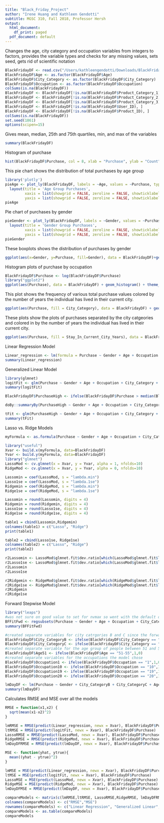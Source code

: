 ```yaml
---
title: "Black_Friday_Project"
author: "Irene Huang and Kathleen Gendotti"
subtitle: MGSC 310, Fall 2018, Professor Hersh
output:
  html_document:
    df_print: paged
  pdf_document: default
---
```


Changes the age, city category and occupation variables from integers to factors, provides the variable types and checks for any missing values, sets seed, gets rid of scientific notation
```r
BlackFridayDF <- read.csv("/Users/kathleengendotti/Downloads/BlackFriday.csv")
BlackFridayDF$Age <- as.factor(BlackFridayDF$Age)
BlackFridayDF$City_Category <- as.factor(BlackFridayDF$City_Category)
BlackFridayDF$Occupation <- as.factor(BlackFridayDF$Occupation)
colSums(is.na(BlackFridayDF))
BlackFridayDF <- BlackFridayDF[!is.na(BlackFridayDF$Product_Category_1), ]
BlackFridayDF <- BlackFridayDF[!is.na(BlackFridayDF$Product_Category_2), ]
BlackFridayDF <- BlackFridayDF[!is.na(BlackFridayDF$Product_Category_3), ]
BlackFridayDF <- BlackFridayDF[!is.na(BlackFridayDF$User_ID), ]
BlackFridayDF <- BlackFridayDF[!is.na(BlackFridayDF$Product_ID), ]
colSums(is.na(BlackFridayDF))
set.seed(1861)
options(scipen=15)
```
Gives mean, median, 25th and 75th quartiles, min, and max of the variables
```r
summary(BlackFridayDF)
```

Histogram of purchase
```r
hist(BlackFridayDF$Purchase, col = 8, xlab = "Purchase", ylab = "Count", main = "Purchase vs. count")
```


This pie chart shows the distribution of total purchases by age group
```r
library('plotly')
pieAge <- plot_ly(BlackFridayDF, labels = ~Age, values = ~Purchase, type = 'pie') %>%
  layout(title = 'Age Group Purchases',
         xaxis = list(showgrid = FALSE, zeroline = FALSE, showticklabels = FALSE),
         yaxis = list(showgrid = FALSE, zeroline = FALSE, showticklabels = FALSE))
pieAge
```

Pie chart of purchases by gender
```r

pieGender <- plot_ly(BlackFridayDF, labels = ~Gender, values = ~Purchase, type = 'pie') %>%
  layout(title = 'Gender Group Purchases',
         xaxis = list(showgrid = FALSE, zeroline = FALSE, showticklabels = FALSE),
         yaxis = list(showgrid = FALSE, zeroline = FALSE, showticklabels = FALSE))
pieGender
```

These boxplots shows the distribution of purchases by gender
```r
ggplot(aes(x=Gender, y=Purchase, fill=Gender), data = BlackFridayDF)+geom_boxplot()
```

Histogram plots of purchase by occupation
```r
BlackFridayDF$Purchase <- log(BlackFridayDF$Purchase)
library("ggplot2")
ggplot(aes(Purchase), data = BlackFridayDF) + geom_histogram() + theme_light() + labs(title = "Plot of Total Purchases by Occupation", x = "Purchase (in dollars)") + facet_wrap(~Occupation)
```

This plot shows the frequency of various total purchase values colored by the number of years the individual has lived in their current city.
```r
ggplot(aes(Purchase, fill = City_Category), data = BlackFridayDF) + geom_histogram() + theme_light() + labs(title = "Plot of Total Purchase Price Frequency by Number of Years Lived in Current City", x = "Purchase (in dollars)")+ facet_wrap(~Stay_In_Current_City_Years)
```


These plots show the plots of purchases separated by the city catgeories and colored in by the number of years the individual has lived in their current city.
```r
ggplot(aes(Purchase, fill = Stay_In_Current_City_Years), data = BlackFridayDF) + geom_histogram() + theme_light() + labs(title = "Plot of Total Purchase Price Frequency by City Catgeory", subtitle = "Colored by Number of Years Lived in Current City", x = "Purchase (in dollars)") + facet_wrap(~City_Category)

```


Linear Regression Model
```r
Linear_regression <- lm(formula = Purchase ~ Gender + Age + Occupation + City_Category + Stay_In_Current_City_Years + Marital_Status, data = BlackFridayDF)
summary(Linear_regression)
```

Generalized Linear Model
```r
library(glmnet)
logitFit <- glm(Purchase ~ Gender + Age + Occupation + City_Category + Stay_In_Current_City_Years + Marital_Status, data = BlackFridayDF)
summary(logitFit)

BlackFridayDF$PurchaseHigh <- ifelse(BlackFridayDF$Purchase > median(BlackFridayDF$Purchase),1,0)

doBy::summaryBy(PurchaseHigh ~ Gender + Age + Occupation + City_Category + Stay_In_Current_City_Years + Marital_Status, data = BlackFridayDF)

tFit <- glm(PurchaseHigh ~ Gender + Age + Occupation + City_Category + Stay_In_Current_City_Years + Marital_Status, data = BlackFridayDF, family = binomial)
summary(tFit)
```

Lasso vs. Ridge Models
```r
myFormula <- as.formula(Purchase ~ Gender + Age + Occupation + City_Category + Stay_In_Current_City_Years + Marital_Status)

library("useful")
Xvar <- build.x(myFormula, data=BlackFridayDF)
Yvar <- build.y(myFormula, data=BlackFridayDF)
library("glmnet")
LassoMod <- cv.glmnet(x = Xvar, y = Yvar, alpha = 1, nfolds=10)
RidgeMod <- cv.glmnet(x = Xvar, y = Yvar, alpha = 0, nfolds=10)

Lassomin = coef(LassoMod, s = "lambda.min")
Lasso1se = coef(LassoMod, s = "lambda.1se")
Ridgemin = coef(RidgeMod, s = "lambda.min")
Ridge1se = coef(RidgeMod, s = "lambda.1se")

Lassomin = round(Lassomin, digits = 4)
Ridgemin = round(Ridgemin, digits = 4)
Lasso1se = round(Lasso1se, digits = 4)
Ridge1se = round(Ridge1se, digits = 4)

table1 = cbind(Lassomin,Ridgemin)
colnames(table1) = c("Lasso", "Ridge")
print(table1)

table2 = cbind(Lasso1se, Ridge1se)
colnames(table2) = c("Lasso", "Ridge")
print(table2)

r2Lassomin <- LassoMod$glmnet.fit$dev.ratio[which(LassoMod$glmnet.fit$lambda == LassoMod$lambda.min)]
r2Lasso1se <- LassoMod$glmnet.fit$dev.ratio[which(LassoMod$glmnet.fit$lambda == LassoMod$lambda.1se)]
r2Lassomin
r2Lasso1se

r2Ridgemin <- RidgeMod$glmnet.fit$dev.ratio[which(RidgeMod$glmnet.fit$lambda == RidgeMod$lambda.min)]
r2Ridge1se <- RidgeMod$glmnet.fit$dev.ratio[which(RidgeMod$glmnet.fit$lambda == RidgeMod$lambda.1se)]
r2Ridgemin
r2Ridge1se
```

Forward Stepwise Model
```r
library("leaps")
#was not sure on good value to set for nvmax so went with the default of 8
BFFitFwd <- regsubsets(Purchase ~ Gender + Age + Occupation + City_Category + Stay_In_Current_City_Years + Marital_Status , data = BlackFridayDF, nvmax = 8, method = "forward")
summary(BFFitFwd)

#created separate variables for city catrgories B and C since the forward stepwise model chose them
BlackFridayDF$City_CategoryB <- ifelse(BlackFridayDF$City_Category == "B",1,0)
BlackFridayDF$City_CategoryC <- ifelse(BlackFridayDF$City_Category == "C",1,0)
#created separate variable for the age group of people between 51 and 55
BlackFridayDF$Age51 <- ifelse(BlackFridayDF$Age == "51-55",1,0)
#created separate variables for the occupations the model chose
BlackFridayDF$Occupation1 <- ifelse(BlackFridayDF$Occupation == "1",1,0)
BlackFridayDF$Occupation10 <- ifelse(BlackFridayDF$Occupation == "10",1,0)
BlackFridayDF$Occupation19 <- ifelse(BlackFridayDF$Occupation == "19",1,0)
BlackFridayDF$Occupation20 <- ifelse(BlackFridayDF$Occupation == "20",1,0)

lmDayDF <- lm(Purchase ~ Gender + City_CategoryB + City_CategoryC + Age51 + Occupation1 + Occupation10 + Occupation19 + Occupation20, data = BlackFridayDF)
summary(lmDayDF)
```


Calculates RMSE and MSE over all the models
```r
RMSE = function(x1,x2) {
  sqrt(mean(x1-x2)^2)
}

lmRMSE = RMSE(predict(Linear_regression, newx = Xvar), BlackFridayDF$Purchase)
ltRMSE = RMSE(predict(logitFit, newx = Xvar), BlackFridayDF$Purchase)
LassoRMSE = RMSE(predict(LassoMod, newx = Xvar), BlackFridayDF$Purchase)
RidgeRMSE = RMSE(predict(RidgeMod, newx = Xvar), BlackFridayDF$Purchase)
lmDayDFRMSE = RMSE(predict(lmDayDF, newx = Xvar), BlackFridayDF$Purchase)

MSE <- function(yhat, ytrue){ 
  mean((yhat - ytrue)^2)
}

lmMSE = MSE(predict(Linear_regression, newx = Xvar), BlackFridayDF$Purchase)
ltMSE = MSE(predict(logitFit, newx = Xvar), BlackFridayDF$Purchase)
LassoMSE = MSE(predict(LassoMod, newx = Xvar), BlackFridayDF$Purchase)
RidgeMSE = MSE(predict(RidgeMod, newx = Xvar), BlackFridayDF$Purchase)
lmDayDFMSE = RMSE(predict(lmDayDF, newx = Xvar), BlackFridayDF$Purchase)

compareModels <- matrix(c(lmRMSE,ltRMSE, LassoRMSE,RidgeRMSE, lmDayDFRMSE, lmMSE, ltMSE, LassoMSE,RidgeMSE, lmDayDFMSE),ncol=2,byrow=TRUE)
colnames(compareModels) <- c("RMSE","MSE")
rownames(compareModels) <- c("Linear Regression", "Generalized Linear","Lasso","Ridge", "Forward Stepwise")
compareModels <- as.table(compareModels)
compareModels
```



